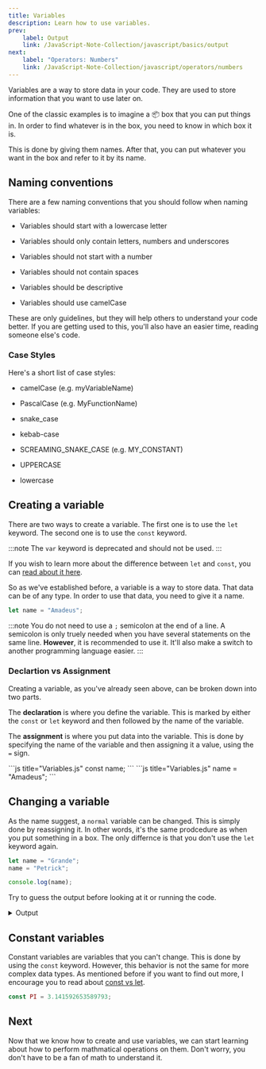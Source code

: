 ```yaml
---
title: Variables
description: Learn how to use variables.
prev:
    label: Output
    link: /JavaScript-Note-Collection/javascript/basics/output
next:
    label: "Operators: Numbers"
    link: /JavaScript-Note-Collection/javascript/operators/numbers
---
```



Variables are a way to store data in your code. They are used to store information that you want to use later on.

One of the classic examples is to imagine a 📦 box that you can put things in. In order to find whatever is in the box, you need to know in which box it is.

This is done by giving them names. After that, you can put whatever you want in the box and refer to it by its name.

## Naming conventions

There are a few naming conventions that you should follow when naming variables:

- Variables should start with a lowercase letter

- Variables should only contain letters, numbers and underscores

- Variables should not start with a number

- Variables should not contain spaces

- Variables should be descriptive

- Variables should use camelCase

These are only guidelines, but they will help others to understand your code better. If you are getting used to this, you'll also have an easier time, reading someone else's code.

### Case Styles

Here's a short list of case styles:

- <span class="text-orange-700 dark:text-orange-400 font-bold">camelCase</span> (e.g. myVariableName)

- <span class="text-orange-700 dark:text-orange-400 font-bold">PascalCase</span> (e.g. MyFunctionName)

- snake_case

- kebab-case

- <span class="text-orange-700 dark:text-orange-400 font-bold">SCREAMING_SNAKE_CASE</span> (e.g. MY_CONSTANT)

- UPPERCASE

- lowercase

## Creating a variable

There are two ways to create a variable. The first one is to use the `let` keyword. The second one is to use the `const` keyword.

:::note
The `var` keyword is deprecated and should not be used.
:::

If you wish to learn more about the difference between `let` and `const`, you can [read about it here](/JavaScript-Note-Collection/references/const-vs-let).

So as we've established before, a variable is a way to store data. That data can be of any type. In order to use that data, you need to give it a name.

```js title="Variables.js"
let name = "Amadeus";
```

:::note
You do not need to use a `;` semicolon at the end of a line. A semicolon is only truely needed when you have several statements on the same line. **However**, it is recommended to use it. It'll also make a switch to another programming language easier.
:::

### Declartion vs Assignment

Creating a variable, as you've already seen above, can be broken down into two parts.

The **declaration** is where you define the variable.
This is marked by either the `const` or `let` keyword and then followed by the name of the variable.

The **assignment** is where you put data into the variable.
This is done by specifying the name of the variable and then assigning it a value, using the `=` sign.

<Tabs>
<TabItem label="Declaration">
```js title="Variables.js"
const name;
```
</TabItem>
<TabItem label="Assignment">
```js title="Variables.js"
name = "Amadeus";
```
</TabItem>
</Tabs>

## Changing a variable

As the name suggest, a `normal` variable can be changed. This is simply done by reassigning it. In other words, it's the same prodcedure as when you put something in a box. The only differnce is that you don't use the `let` keyword again.

```js title="Variables.js"
let name = "Grande";
name = "Petrick";

console.log(name);
```

Try to guess the output before looking at it or running the code.

<details>
<summary>Output</summary>
```md title="Result"
Petrick
```
</details>

## Constant variables

Constant variables are variables that you can't change. This is done by using the `const` keyword. However, this behavior is not the same for more complex data types. As mentioned before if you want to find out more, I encourage you to read about [const vs let](/JavaScript-Note-Collection/references/const-vs-let).

```js title="Variables.js"
const PI = 3.141592653589793;
```

## Next
Now that we know how to create and use variables, we can start learning about how to perform mathmatical operations on them.
Don't worry, you don't have to be a fan of math to understand it.